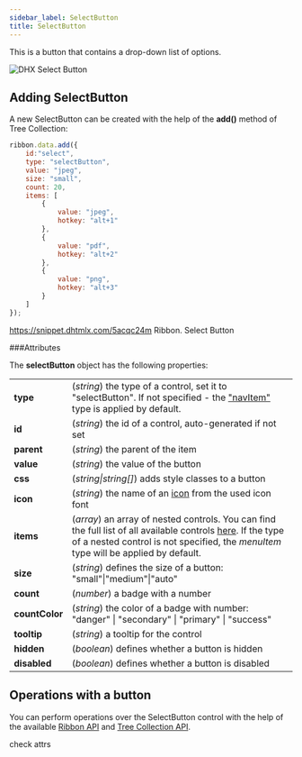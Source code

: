 ```yaml
---
sidebar_label: SelectButton
title: SelectButton
---          
```


This is a button that contains a drop-down list of options.

![DHX Select Button](../assets/ribbon/select_button.png)


## Adding SelectButton

A new SelectButton can be created with the help of the <strong>add()</strong> method of Tree Collection:

~~~js
ribbon.data.add({
	id:"select",
	type: "selectButton",
    value: "jpeg",
    size: "small",
    count: 20,
    items: [
    	{
        	value: "jpeg",
            hotkey: "alt+1"
        },
        {
            value: "pdf",
            hotkey: "alt+2"
        },
        {
            value: "png",
            hotkey: "alt+3"
        }
	]
});
~~~

https://snippet.dhtmlx.com/5acqc24m	Ribbon. Select Button

###Attributes

The <strong>selectButton</strong> object has the following properties:

<table class="webixdoc_links">
	<tbody>
        <tr>
			<td class="webixdoc_links0"><b>type</b></td>
			<td>(<i>string</i>) the type of a control, set it to "selectButton". If not specified - the <a href="https://docs.dhtmlx.com/suite/ribbon__navitem.html">"navItem"</a> type is applied by default.</td>
		</tr>
        <tr>
			<td class="webixdoc_links0"><b>id</b></td>
			<td>(<i>string</i>) the id of a control, auto-generated if not set</td>
		</tr>
		<tr>
			<td class="webixdoc_links0"><b>parent</b></td>
			<td>(<i>string</i>) the parent of the item</td>
		</tr>
		<tr>
			<td class="webixdoc_links0"><b>value</b></td>
			<td>(<i>string</i>) the value of the button</td>
		</tr>
		<tr>
			<td class="webixdoc_links0"><b>css</b></td>
			<td>(<i>string|string[]</i>) adds style classes to a button</td>
		</tr>
        <tr>
			<td class="webixdoc_links0"><b>icon</b></td>
			<td>(<i>string</i>) the name of an <a href="https://docs.dhtmlx.com/suite/ribbon__fa_icons.html#icons">icon</a> from the used icon font</td>
		</tr>
        <tr>
			<td class="webixdoc_links0"><b>items</b></td>
			<td>(<i>array</i>) an array of nested controls. You can find the full list of all available controls <a href="https://docs.dhtmlx.com/suite/menu__configuring_menu_items.html">here</a>. If the type of a nested control is not specified, the <i>menuItem</i> type will be applied by default.</td>
		</tr>
        <tr>
			<td class="webixdoc_links0"><b>size</b></td>
			<td>(<i>string</i>) defines the size of a button: "small"|"medium"|"auto"</td>
		</tr>
        <tr>
			<td class="webixdoc_links0"><b>count</b></td>
			<td>(<i>number</i>) a badge with a number</td>
		</tr>
        <tr>
			<td class="webixdoc_links0"><b>countColor</b></td>
			<td>(<i>string</i>) the color of a badge with number: "danger" | "secondary" | "primary" | "success"</td>
		</tr>
        <tr>
			<td class="webixdoc_links0"><b>tooltip</b></td>
			<td>(<i>string</i>) a tooltip for the control</td>
		</tr>
        <tr>
			<td class="webixdoc_links0"><b>hidden</b></td>
			<td>(<i>boolean</i>) defines whether a button is hidden</td>
		</tr>
		<tr>
			<td class="webixdoc_links0"><b>disabled</b></td>
			<td>(<i>boolean</i>) defines whether a button is disabled</td>
		</tr>
    </tbody>
</table>


Operations with a button
-----------------------

You can perform operations over the SelectButton control with the help of the available [Ribbon API](/ribbon/api/refs/ribbon) and [Tree Collection API](/tree_collection/api/refs/treecollection).



check attrs

